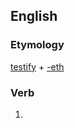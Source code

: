 ==English==

===Etymology===
[[testify]] + [[-eth]]

===Verb===
{{en-verb form}}

# {{archaic third-person singular of|testify}}